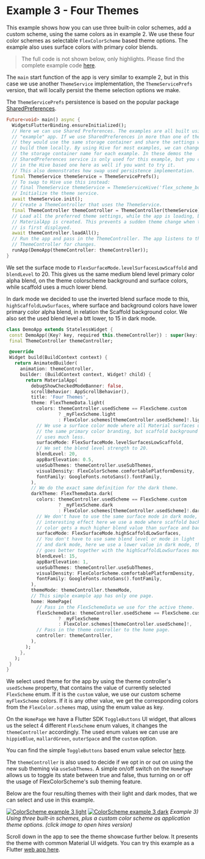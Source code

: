 # Example 3 - Four Themes

This example shows how you can use three built-in color schemes, add a custom
scheme, using the same colors as in example 2. We use these four color schemes
as selectable `FlexColorScheme` based theme options. The example also uses surface
colors with primary color blends.

> The full code is not shown below, only highlights.
> Please find the complete example code
> [here](https://github.com/rydmike/flex_color_scheme/tree/master/example/lib/example3).

The `main` start function of the app is very similar to example 2, but in this
case we use another `ThemeService` implementation, the `ThemeServicePrefs`
version, that will locally persist the theme selection options we make.

The `ThemeServicePrefs` persistence is based on the popular package
[SharedPreferences](https://pub.dev/packages/shared_preferences).

```dart
Future<void> main() async {
  WidgetsFlutterBinding.ensureInitialized();
  // Here we can use Shared Preferences. The examples are all built using same
  // "example" app. If we use SharedPreferences in more than one of the apps
  // they would use the same storage container and share the settings when you
  // build them locally. By using Hive for most examples, we can change
  // the storage container name for each example. In these demos the
  // SharedPreferences service is only used for this example, but you can swap
  // in the Hive based one here as well if you want to try it.
  // This also demonstrates how swap used persistence implementation.
  final ThemeService themeService = ThemeServicePrefs();
  // To swap to Hive use this instead:
  // final ThemeService themeService = ThemeServiceHive('flex_scheme_box_3');
  // Initialize the theme service.
  await themeService.init();
  // Create a ThemeController that uses the ThemeService.
  final ThemeController themeController = ThemeController(themeService);
  // Load all the preferred theme settings, while the app is loading, before
  // MaterialApp is created. This prevents a sudden theme change when the app
  // is first displayed.
  await themeController.loadAll();
  // Run the app and pass in the ThemeController. The app listens to the
  // ThemeController for changes.
  runApp(DemoApp(themeController: themeController));
}
```

We set the surface mode to
`FlexSurfaceMode.levelSurfacesLowScaffold` and `blendLevel` to 20. This
gives us the same medium blend level primary color alpha blend, on the
theme colorscheme background and surface colors, while
scaffold uses a much lower blend.

In dark mode we decided to use the inverted blend surface mode to this,
`highScaffoldLowSurfaces`, where surface and background colors have lower
primary color alpha blend, in relation the Scaffold background color. We also
set the used blend level a btt lower, to 15 in dark mode.

 ```dart
 class DemoApp extends StatelessWidget {
  const DemoApp({Key? key, required this.themeController}) : super(key: key);
  final ThemeController themeController;

  @override
  Widget build(BuildContext context) {
    return AnimatedBuilder(
      animation: themeController,
      builder: (BuildContext context, Widget? child) {
        return MaterialApp(
          debugShowCheckedModeBanner: false,
          scrollBehavior: AppScrollBehavior(),
          title: 'Four Themes',
          theme: FlexThemeData.light(
            colors: themeController.usedScheme == FlexScheme.custom
                    ? _myFlexScheme.light
                    : FlexColor.schemes[themeController.usedScheme]!.light,
            // We use a surface color mode where all Material surfaces use
            // the same primary color branding, but scaffold background
            // uses much less.
            surfaceMode: FlexSurfaceMode.levelSurfacesLowScaffold,
            // We set the blend level strength to 20.
            blendLevel: 20,
            appBarElevation: 0.5,
            useSubThemes: themeController.useSubThemes,
            visualDensity: FlexColorScheme.comfortablePlatformDensity,
            fontFamily: GoogleFonts.notoSans().fontFamily,
          ),
          // We do the exact same definition for the dark theme.
          darkTheme: FlexThemeData.dark(
            colors: themeController.usedScheme == FlexScheme.custom
                    ? _myFlexScheme.dark
                    : FlexColor.schemes[themeController.usedScheme]!.dark,
            // We don't have to use the same surface mode in dark mode, for an
            // interesting effect here we use a mode where scaffold background
            // color gets a much higher blend value than surface and background.
            surfaceMode: FlexSurfaceMode.highScaffoldLowSurfaces,
            // You don't have to use same blend level or mode in light
            // and dark mode, here we use a lower value in dark mode, that
            // goes better together with the highScaffoldLowSurfaces mode.
            blendLevel: 15,
            appBarElevation: 1,
            useSubThemes: themeController.useSubThemes,
            visualDensity: FlexColorScheme.comfortablePlatformDensity,
            fontFamily: GoogleFonts.notoSans().fontFamily,
          ),
          themeMode: themeController.themeMode,
          // This simple example app has only one page.
          home: HomePage(
            // Pass in the FlexSchemeData we use for the active theme.
            flexSchemeData: themeController.usedScheme == FlexScheme.custom
                    ? _myFlexScheme
                    : FlexColor.schemes[themeController.usedScheme]!,
            // Pass in the theme controller to the home page.
            controller: themeController,
          ),
        );
      },
    );
  }
}
 ```

We select used theme for the app by using the theme controller's
`usedScheme` property, that contains the value of currently selected
`FlexScheme` enum. If it is the `custom` value, we use our custom scheme
`myFlexScheme` colors. If it is any other value, we get the corresponding
colors from the `FlexColor.schemes` map, using the enum value as key.

On the `HomePage` we have a Flutter SDK `ToggleButtons` UI widget, that
allows us the select 4 different `FlexScheme` enum values, it changes the
`themeController` accordingly. The used enum values we can use are
`hippieBlue`, `mallardGreen`, `outerSpace` and the `custom` option.

You can find the simple `ToggleButtons` based enum value selector
[here](https://github.com/rydmike/flex_color_scheme/blob/master/example/lib/shared/widgets/app/theme_select_buttons.dart).

The `themeController` is also used to decide if we opt in or out on using
the new sub theming via `useSubThemes`. A simple on/off switch on the `HomePage`
allows us to toggle its state between true and false, thus turning on or off
the usage of FlexColorScheme's sub theming feature.

Below are the four resulting themes with their light and dark modes, that we
can select and use in this example.

[<img src="https://rydmike.com/assets_fcsv4/23-example-3-a-small.jpg?raw=true" alt="ColorScheme example 3 light" />](https://rydmike.com/assets_fcsv4/23-example-3-a.png?raw=true)
[<img src="https://rydmike.com/assets_fcsv4/23-example-3-b-small.jpg?raw=true" alt="ColorScheme example 3 dark" />](https://rydmike.com/assets_fcsv4/23-example-3-b.png?raw=true)
_Example 3) Using three built-in schemes, plus a custom color scheme
as application theme options. (click image to open hires version)_

Scroll down in the app to see the theme showcase further below. It presents the
theme with common Material UI widgets. You can try this example as a Flutter
[web app here](https://rydmike.com/flexcolorschemeV4Tut3).
